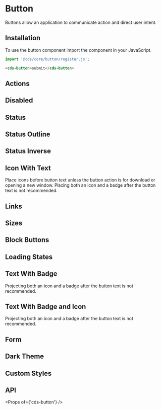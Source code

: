 
<Meta title="Components/Button" />

# Button

Buttons allow an application to communicate action and direct user intent.

## Installation

To use the button component import the component in your JavaScript.

```typescript
import '@cds/core/button/register.js';
```

```html
<cds-button>submit</cds-button>
```

## Actions

<Preview>
  <Story id="stories-button--actions" />
</Preview>

## Disabled

<Preview>
  <Story id="stories-button--disabled" />
</Preview>

## Status

<Preview>
  <Story id="stories-button--status" />
</Preview>

## Status Outline

<Preview>
  <Story id="stories-button--status-outline" />
</Preview>

## Status Inverse

<Preview>
  <Story id="stories-button--status-inverse" />
</Preview>

## Icon With Text

<cds-alert status="info">
  Place icons before button text unless the button action is for download or opening a new window.
</cds-alert>
<cds-alert status="warning">Placing both an icon and a badge after the button text is not recommended.</cds-alert>
<Preview>
  <Story id="stories-button--icon-with-text" />
</Preview>

## Links

<Preview>
  <Story id="stories-button--links" />
</Preview>

## Sizes

<Preview>
  <Story id="stories-button--sizes" />
</Preview>

## Block Buttons

<Preview>
  <Story id="stories-button--block" />
</Preview>

## Loading States

<Preview>
  <Story id="stories-button--loading" />
</Preview>

## Text With Badge

<cds-alert status="warning">Projecting both an icon and a badge after the button text is not recommended.</cds-alert>

<Preview>
  <Story id="stories-button--text-and-badge" />
</Preview>

## Text With Badge and Icon

<cds-alert status="warning">Projecting both an icon and a badge after the button text is not recommended.</cds-alert>

<Preview>
  <Story id="stories-button--icon-with-text-and-badge" />
</Preview>

## Form

<Preview>
  <Story id="stories-button--form" />
</Preview>

## Dark Theme

<Preview>
  <Story id="stories-button--dark-theme" />
</Preview>

## Custom Styles

<Preview>
  <Story id="stories-button--custom-styles" />
</Preview>

## API

<Props of={'cds-button'} />
